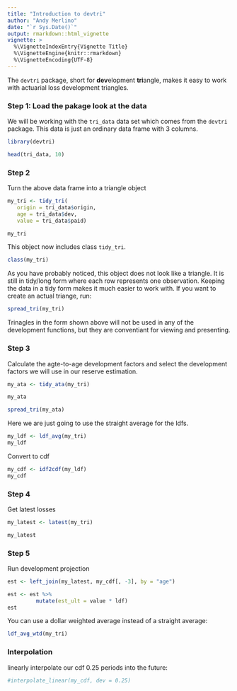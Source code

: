 ```yaml
---
title: "Introduction to devtri"
author: "Andy Merlino"
date: "`r Sys.Date()`"
output: rmarkdown::html_vignette
vignette: >
  %\VignetteIndexEntry{Vignette Title}
  %\VignetteEngine{knitr::rmarkdown}
  %\VignetteEncoding{UTF-8}
---
```


The `devtri` package, short for **dev**elopment **tri**angle, makes it easy to work with actuarial loss development triangles.

### Step 1: Load the pakage look at the data

We will be working with the `tri_data` data set which comes from the `devtri` package.  This data is just an ordinary data frame with 3 columns.

```r
library(devtri)

head(tri_data, 10)
```

### Step 2

Turn the above data frame into a triangle object

```r
my_tri <- tidy_tri(
   origin = tri_data$origin,
   age = tri_data$dev,
   value = tri_data$paid)

my_tri
```

This object now includes class `tidy_tri`.

```r
class(my_tri)
```

As you have probably noticed, this object does not look like a triangle.  It is still in tidy/long form where each row represents one observation.  Keeping the data in a tidy form makes it much easier to work with. If you want to create an actual triange, run: 

```r
spread_tri(my_tri)
```

Trinagles in the form shown above will not be used in any of the development functions, but they are conventiant for viewing and presenting.

### Step 3

Calculate the agte-to-age development factors and select the development factors we will use in our reserve estimation.

```r
my_ata <- tidy_ata(my_tri)

my_ata
```

```r
spread_tri(my_ata)
```

Here we are just going to use the straight average for the ldfs.

```r
my_ldf <- ldf_avg(my_tri)
my_ldf
```

Convert to cdf

```r
my_cdf <- idf2cdf(my_ldf)
my_cdf
```

### Step 4

Get latest losses

```r
my_latest <- latest(my_tri)

my_latest
```

### Step 5

Run development projection

```r
est <- left_join(my_latest, my_cdf[, -3], by = "age")

est <- est %>%
         mutate(est_ult = value * ldf)
est
```

You can use a dollar weighted average instead of a straight average: 

```r
ldf_avg_wtd(my_tri)
```

### Interpolation

linearly interpolate our cdf 0.25 periods into the future:

```r
#interpolate_linear(my_cdf, dev = 0.25)
```
